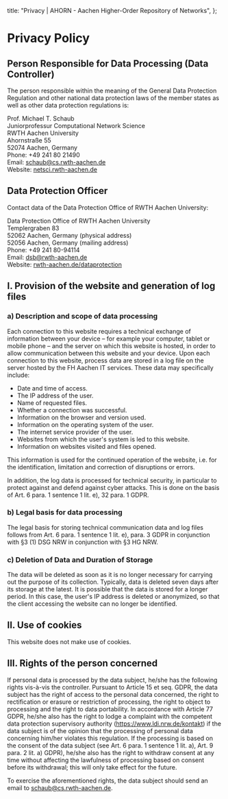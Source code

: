   title: "Privacy | AHORN - Aachen Higher-Order Repository of Networks",
};

# Privacy Policy

## Person Responsible for Data Processing (Data Controller)

The person responsible within the meaning of the General Data Protection Regulation and other national data protection laws of the member states as well as other data protection regulations is:

Prof. Michael T. Schaub<br />
Juniorprofessur Computational Network Science<br />
RWTH Aachen University<br />
Ahornstraße 55<br />
52074 Aachen, Germany<br />
Phone: +49 241 80 21490<br />
Email: schaub@cs.rwth-aachen.de<br />
Website: [netsci.rwth-aachen.de](https://netsci.rwth-aachen.de)

## Data Protection Officer

Contact data of the Data Protection Office of RWTH Aachen University:

Data Protection Office of RWTH Aachen University<br />
Templergraben 83<br />
52062 Aachen, Germany (physical address)<br />
52056 Aachen, Germany (mailing address)<br />
Phone: +49 241 80-94114<br />
Email: dsb@rwth-aachen.de<br />
Website: [rwth-aachen.de/dataprotection](https://www.rwth-aachen.de/dataprotection)

## I. Provision of the website and generation of log files

### a) Description and scope of data processing

Each connection to this website requires a technical exchange of information between your device – for example your computer, tablet or mobile phone – and the server on which this website is hosted, in order to allow communication between this website and your device.
Upon each connection to this website, process data are stored in a log file on the server hosted by the FH Aachen IT services. These data may specifically include:

- Date and time of access.
- The IP address of the user.
- Name of requested files.
- Whether a connection was successful.
- Information on the browser and version used.
- Information on the operating system of the user.
- The internet service provider of the user.
- Websites from which the user's system is led to this website.
- Information on websites visited and files opened.

This information is used for the continued operation of the website, i.e. for the identification, limitation and correction of disruptions or errors.

In addition, the log data is processed for technical security, in particular to protect against and defend against cyber attacks. This is done on the basis of Art. 6 para. 1 sentence 1 lit. e), 32 para. 1 GDPR.

### b) Legal basis for data processing

The legal basis for storing technical communication data and log files follows from Art. 6 para. 1 sentence 1 lit. e), para. 3 GDPR in conjunction with §3 (1) DSG NRW in conjunction with §3 HG NRW.

### c) Deletion of Data and Duration of Storage

The data will be deleted as soon as it is no longer necessary for carrying out the purpose of its collection. Typically, data is deleted seven days after its storage at the latest. It is possible that the data is stored for a longer period. In this case, the user's IP address is deleted or anonymized, so that the client accessing the website can no longer be identified.

## II. Use of cookies

This website does not make use of cookies.

## III. Rights of the person concerned

If personal data is processed by the data subject, he/she has the following rights vis-à-vis the controller.
Pursuant to Article 15 et seq. GDPR, the data subject has the right of access to the personal data concerned, the right to rectification or erasure or restriction of processing, the right to object to processing and the right to data portability. In accordance with Article 77 GDPR, he/she also has the right to lodge a complaint with the competent data protection supervisory authority (https://www.ldi.nrw.de/kontakt) if the data subject is of the opinion that the processing of personal data concerning him/her violates this regulation. If the processing is based on the consent of the data subject (see Art. 6 para. 1 sentence 1 lit. a), Art. 9 para. 2 lit. a) GDPR), he/she also has the right to withdraw consent at any time without affecting the lawfulness of processing based on consent before its withdrawal; this will only take effect for the future.

To exercise the aforementioned rights, the data subject should send an email to schaub@cs.rwth-aachen.de.
